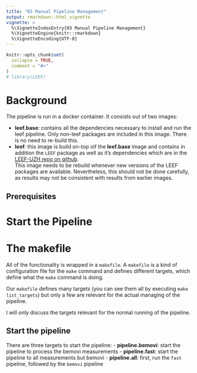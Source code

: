 ```yaml
---
title: "03 Manual Pipeline Management"
output: rmarkdown::html_vignette
vignette: >
  %\VignetteIndexEntry{03 Manual Pipeline Management}
  %\VignetteEngine{knitr::rmarkdown}
  %\VignetteEncoding{UTF-8}
---
```


```r
knitr::opts_chunk$set(
  collapse = TRUE,
  comment = "#>"
)
# library(LEEF)
```



# Background





The pipeline is run in a docker container. It consists out of two images:

- **leef.base**: contains all the dependencies necessary to install and run the leef pipeline. Only non-leef packages are included in this image. There is no need to re-build this. 
- **leef**: this image is build on-top oif the **leef.base** image and contains in addition the `LEEF` package as well as it's dependencies which are in the [LEEF-UZH repo on github](https://github.com/LEEF-UZH/drat).  
	This image needs to be rebuild whenever new versions of the LEEF packages are available. Nevertheless, this should not be done carefully, as results may not be consistent with results from earlier images.

## Prerequisites

# Start the Pipeline

# The makefile

All of the functionality is wrapped in a `makefile`. A `makefile` is a kind of configuration file for the `make` command and defines different targets, which define what the `make` command is doing.

Our `makefile` defines many targets (you can see them all by executing `make list_targets`) but only a few are relevant for the actual managing of the pipeline.
 
I will only discuss the targets relevant for the normal running of the pipeline.

## Start the pipeline

There are three targets to start the pipeline:
- **pipeline.bemovi**: start the pipeline to process the bemovi measurements
- **pipeline.fast**: start the pipeline to all measurements but bemovi
- **pipeline.all**: first, run the `fast` pipeline, followed by the `bemovi` pipeline


